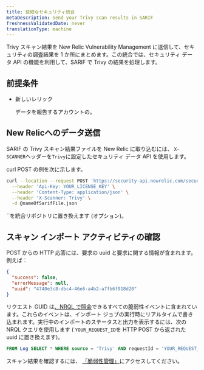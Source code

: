 ```yaml
---
title: 些細なセキュリティ統合
metaDescription: Send your Trivy scan results in SARIF
freshnessValidatedDate: never
translationType: machine
---
```


Trivy スキャン結果を New Relic Vulnerability Management に送信して、セキュリティの調査結果を 1 か所にまとめます。この統合では、セキュリティ データ API の機能を利用して、SARIF で Trivy の結果を処理します。

## 前提条件

* 新しいレリック

  <InlinePopover type="licenseKey"/>

  データを報告するアカウントの。

## New Relicへのデータ送信

SARIF の Trivy スキャン結果ファイルを New Relic に取り込むには、 `X-SCANNER`ヘッダーを`Trivy`に設定したセキュリティ データ API を使用します。

curl POST の例を次に示します。

```bash
curl --location --request POST 'https://security-api.newrelic.com/security/v1?repository=<https://github.com/MY_GITHUB_USER/MY_TRIVY_REPO>' \
  --header 'Api-Key: YOUR_LICENSE_KEY' \
  --header 'Content-Type: application/json' \
  --header 'X-Scanner: Trivy' \
  -d @nameOfSarifFile.json
```

<Callout variant="tip">
  `<RepositoryUrl>`を統合リポジトリに置き換えます (オプション)。
</Callout>

## スキャン インポート アクティビティの確認

POST からの HTTP 応答には、要求の uuid と要求に関する情報が含まれます。例えば：

```json
{
  "success": false,
  "errorMessage": null,
  "uuid": "4740e3c8-dbc4-46e6-a4b2-a7fb6f918d20"
}
```

リクエスト GUID は[、NRQL で照会](/docs/query-your-data/nrql-new-relic-query-language/get-started/introduction-nrql-new-relics-query-language/)できるすべての脆弱性イベントに含まれています。これらのイベントは、インポート ジョブの実行時にリアルタイムで書き込まれます。実行中のインポートのステータスと出力を表示するには、次の NRQL クエリを使用します ( `YOUR_REQUEST_ID`を HTTP POST から返された uuid に置き換えます)。

```sql
FROM Log SELECT * WHERE source = 'Trivy' AND requestId = 'YOUR_REQUEST_ID'
```

スキャン結果を確認するには、 [「脆弱性管理」](https://docs.newrelic.com/docs/vulnerability-management/overview/)にアクセスしてください。